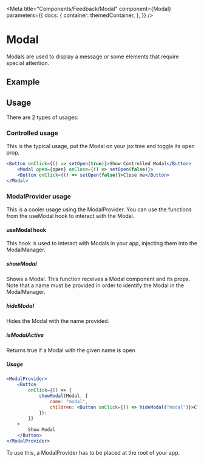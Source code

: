 
<Meta
    title="Components/Feedback/Modal"
    component={Modal}
    parameters={{
        docs: {
            container: themedContainer,
        },
    }}
/>

# Modal

Modals are used to display a message or some elements that require special attention.

## Example

<Canvas>
    <ModalProvider>
        <Example />
    </ModalProvider>
</Canvas>

## Usage

There are 2 types of usages:

### Controlled usage

This is the typical usage, put the Modal on your jsx tree and toggle its open prop.

```jsx
<Button onClick={() => setOpen(true)}>Show Controlled Modal</Button>
    <Modal open={open} onClose={() => setOpen(false)}>
    <Button onClick={() => setOpen(false)}>Close me</Button>
</Modal>
```

<Canvas>
    <ShowControlledModal />
</Canvas>

### ModalProvider usage

This is a cooler usage using the ModalProvider. You can use the functions from the useModal hook to interact with the Modal.

#### useModal hook

This hook is used to interact with Modals in your app, injecting them into the ModalManager.

##### showModal

Shows a Modal. This function receives a Modal component and its props. Note that a name must be provided in order to identify the Modal in the ModalManager.

##### hideModal

Hides the Modal with the name provided.

##### isModalActive

Returns true if a Modal with the given name is open

##### Usage

```jsx
<ModalProvider>
    <Button
        onClick={() => {
            showModal(Modal, {
                name: "modal",
                children: <Button onClick={() => hideModal("modal")}>Close me</Button>,
            });
        }}
    >
        Show Modal
    </Button>
</ModalProvider>
```

<Canvas>
    <ModalProvider>
        <ShowUncontrolledModal />
    </ModalProvider>
</Canvas>

To use this, a ModalProvider has to be placed at the root of your app.
